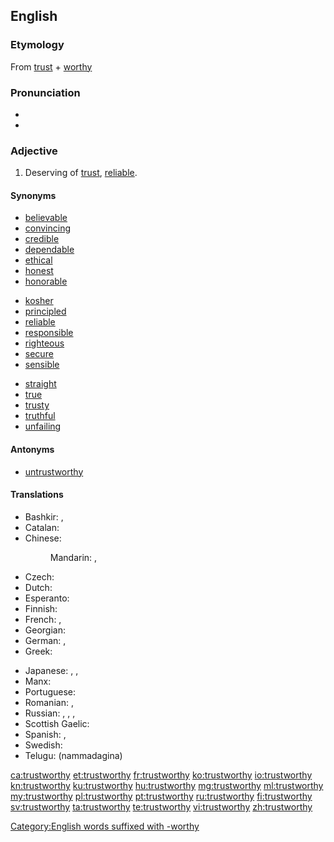 ==English==

===Etymology===
From [[trust]] + [[worthy]]

===Pronunciation===
* {{IPA|/'tɹʌst.wɜɹ.ði/}}
* {{audio|en-us-trustworthy.ogg|Audio (US)}}

===Adjective===
{{wikipedia|Trust (social sciences)}}
{{en-adj}}

# Deserving of [[trust]], [[reliable]].

====Synonyms====
{{top3}}
* [[believable]]
* [[convincing]]
* [[credible]]
* [[dependable]]
* [[ethical]]
* [[honest]]
* [[honorable]]
{{mid3}}
* [[kosher]]
* [[principled]]
* [[reliable]]
* [[responsible]]
* [[righteous]]
* [[secure]]
* [[sensible]]
{{mid3}}
* [[straight]]
* [[true]]
* [[trusty]]
* [[truthful]]
* [[unfailing]]
{{bottom}}

====Antonyms====
* [[untrustworthy]]

====Translations====
{{trans-top|reliable}}
* Bashkir: {{t|ba|ышаныслы|sc=Cyrl}}, {{t|ba|яуаплы|sc=Cyrl}}
* Catalan: {{t|ca|fidedigne}}
* Chinese:
*: Mandarin: {{t+|cmn|可信|tr=kěxìn|sc=Hani}}, {{t+|cmn|可靠|tr=kěkào|sc=Hani}}
* Czech: {{t|cs|důvěryhodný|m}}
* Dutch: {{t+|nl|betrouwbaar}}
* Esperanto: {{t|eo|fidinda}}
* Finnish: {{t+|fi|luotettava}}
* French: {{t+|fr|de confiance|m|f}}, {{t|fr|digne de confiance|m|f}}
* Georgian: {{t|ka|სანდო|sc=Geor|tr=sando}}
* German: {{t+|de|vertrauenswürdig}}, {{t+|de|glaubwürdig}}
* Greek: {{t+|el|αξιόπιστος|m|tr=aksiopistos}}
{{trans-mid}}
* Japanese: {{t|ja|頼もしい|tr=たのもしい, tanomoshii}}, {{t+|ja|信頼|alt=信頼できる|tr=しんらいできる, shinrai dekiru}}, {{t|ja|着実|tr=ちゃくじつ, chakujitsu}}
* Manx: {{t|gv|barrantagh}}
* Portuguese: {{t+|pt|confiável}}
* Romanian: {{t|ro|sigur}}, {{t|ro|demn de încredere}}
* Russian: {{t+|ru|надёжный|tr=nadjóžnyj}}, {{t+|ru|благонадёжный|tr=blagonadjóžnyj}}, {{qualifier|e.g. information}} {{t+|ru|достоверный|tr=dostovérnyj}}, {{t+|ru|верный|tr=vérnyj}}
* Scottish Gaelic: {{t|gd|earbsach}}
* Spanish: {{t|es|fidedigno}}, {{t+|es|fiable}}
* Swedish: {{t+|sv|pålitlig}}
* Telugu: {{t|te|నమ్మదగిన}} (nammadagina)
{{trans-bottom}}

[[Category:English words suffixed with -worthy]]

[[ca:trustworthy]]
[[et:trustworthy]]
[[fr:trustworthy]]
[[ko:trustworthy]]
[[io:trustworthy]]
[[kn:trustworthy]]
[[ku:trustworthy]]
[[hu:trustworthy]]
[[mg:trustworthy]]
[[ml:trustworthy]]
[[my:trustworthy]]
[[pl:trustworthy]]
[[pt:trustworthy]]
[[ru:trustworthy]]
[[fi:trustworthy]]
[[sv:trustworthy]]
[[ta:trustworthy]]
[[te:trustworthy]]
[[vi:trustworthy]]
[[zh:trustworthy]]